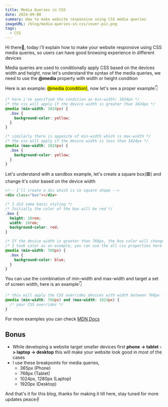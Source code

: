 ```yaml
---
title: Media Queries in CSS
date: 2024-09-08
summary: How to make website responsive using CSS media queries
imageURL: /blog/media-queries-in-css/cover-pic.png
tags:
  - CSS
---
```



Hi there👋, today i'll explain how to make your website responsive using CSS media queries, so users can have good browsing experience in different devices

Media queries are used to conditionally apply CSS based on the devices width and height, now let's understand the syntax of the media queries, we need to use the **@media** property with width or height condition

Here is an example: <mark>@media (condition)</mark>, now let's see a proper example👇

```css
/* here i've specified the condition as min-width: 1024px */
/* the css will apply if the device width is greater than 1024px */
@media (min-width: 1024px) {
  .box {
    background-color: yellow;
  }
}

/* similarly there is opposite of min-width which is max-width */
/* the css will apply if the device width is less than 1024px */
@media (max-width: 1024px) {
  .box {
    background-color: yellow;
  }
}
```

Let's understand with a sandbox example, let's create a square box(🟥) and change it's color based on the device width

```html title="index.html"
<!-- I'll create a div which is in square shape -->
<div class="box"></div>
```

```css title="styles.css"
/* I did some basic styling */
/* Initially the color of the box will be red */
.box {
  height: 10rem;
  width: 10rem;
  background-color: red;
}

/* If the device width is greater than 768px, the box color will change to blue color */
/* I took color as an example, you can use the all css properties here */
@media (min-width: 768px) {
  .box {
    background-color: blue;
  }
}
```

You can use the combination of min-width and max-width and target a set of screen width, here is an example👇

```css
/* this will apply the CSS overrides devices with width between 768px - 1024px */
@media (min-width: 768px) and (max-width: 1024px) {
  /* your CSS overrides */
}
```

For more examples you can check [MDN Docs](https://developer.mozilla.org/en-US/docs/Web/CSS/CSS_media_queries/Using_media_queries)

<H2>Bonus</H2>

- While developing a website target smaller devices first **phone -> tablet -> laptop -> desktop** this will make your website look good in most of the cases
- I use these breakpoints for media queries,
  - 365px (Phone)
  - 768px (Tablet)
  - 1024px, 1280px (Laptop)
  - 1920px (Desktop)

And that's it for this blog, thanks for making it till here, stay tuned for more updates peace✌️
